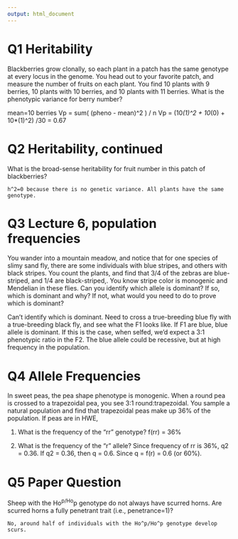 ```yaml
---
output: html_document
---
```


# Q1 **Heritability**

Blackberries grow clonally, so each plant in a patch has the same genotype at every locus in the genome. You head out to your favorite patch, and measure the number of fruits on each plant. You find 10 plants with 9 berries, 10 plants with 10 berries, and 10 plants with 11 berries. What is the phenotypic variance for berry number?

  mean=10 berries
	Vp = sum( (pheno - mean)^2 ) / n
	Vp = (10*(1)^2 + 10*(0) + 10*(1)^2) /30 = 0.67

# Q2 **Heritability, continued**

What is the broad-sense heritability for fruit number in this patch of blackberries?

	h^2=0 because there is no genetic variance. All plants have the same genotype.

# Q3 **Lecture 6, population frequencies**

You wander into a mountain meadow, and notice that for one species of slimy sand fly, there are some individuals with blue stripes, and others with black stripes. You count the plants, and find that 3/4 of the zebras are blue-striped, and 1/4 are black-striped,. You know stripe color is monogenic and Mendelian in these flies. Can you identify which allele is dominant? If so, which is dominant and why? If not, what would you need to do to prove which is dominant?

Can't identify which is dominant. Need to cross a true-breeding blue fly with a true-breeding black fly, and see what the F1 looks like. If F1 are blue, blue allele is dominant. If this is the case, when selfed, we'd expect a 3:1 phenotypic ratio in the F2. The blue allele could be recessive, but at high frequency in the population.

# Q4 Allele Frequencies 

In sweet peas, the pea shape phenotype is monogenic. When a round pea is crossed to a trapezoidal pea, you see 3:1 round:trapezoidal.  You sample a natural population and find that trapezoidal peas make up 36% of the population.  If peas are in HWE, 

1) What is the frequency of the "rr" genotype?
f(rr) = 36%

2. What is the frequency of the "r" allele?
Since frequency of rr is 36%, q2 = 0.36.
If q2 = 0.36, then q = 0.6. 
Since q = f(r) = 0.6 (or 60%).

# Q5 **Paper Question**

Sheep with the Ho^p/Ho^p genotype do not always have scurred horns. Are scurred horns a fully penetrant trait (i.e., penetrance=1)? 

	No, around half of individuals with the Ho^p/Ho^p genotype develop scurs. 
